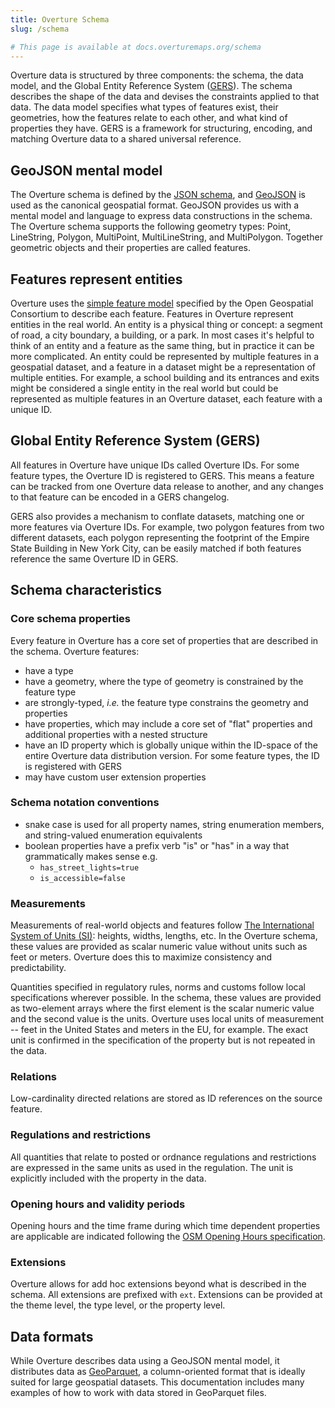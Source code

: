 ```yaml
---
title: Overture Schema
slug: /schema

# This page is available at docs.overturemaps.org/schema
---
```


Overture data is structured by three components: the schema, the data model, and the Global Entity Reference System ([GERS](https://docs.overturemaps.org/gers/)). The schema describes the shape of the data and devises the constraints applied to that data. The data model specifies what types of features exist, their geometries, how the features relate to each other, and what kind of properties they have. GERS is a framework for structuring, encoding, and matching Overture data to a shared universal reference. 


<!-- You can see all three components in this description of one feature, the Empire State Building:

 <CodeBlock language="json">{ EmpireStateBuilding }</CodeBlock> -->

## GeoJSON mental model

 The Overture schema is defined by the [JSON schema](https://json-schema.org/), and [GeoJSON](https://geojson.org/) is used as the canonical geospatial format. GeoJSON provides us with a mental model and language to express data constructions in the schema. The Overture schema supports the following geometry types: Point, LineString, Polygon, MultiPoint, MultiLineString, and MultiPolygon. Together geometric objects and their properties are called features. 

## Features represent entities

Overture uses the [simple feature model](https://www.ogc.org/standard/sfa/) specified by the Open Geospatial Consortium to describe each feature. Features in Overture represent entities in the real world. An entity is a physical thing or concept: a segment of road, a city boundary, a building, or a park. In most cases it's helpful to think of an entity and a feature as the same thing, but in practice it can be more complicated. An entity could be represented by multiple features in a geospatial dataset, and a feature in a dataset might be a representation of multiple entities. For example, a school building and its entrances and exits might be considered a single entity in the real world but could be represented as multiple features in an Overture dataset, each feature with a unique ID.

## Global Entity Reference System (GERS)

All features in Overture have unique IDs called Overture IDs. For some feature types, the Overture ID is registered to GERS. This means a feature can be tracked from one Overture data release to another, and any changes to that feature can be encoded in a GERS changelog. 

GERS also provides a mechanism to conflate datasets, matching one or more features via Overture IDs. For example, two polygon features from two different datasets, each polygon representing the footprint of the Empire State Building in New York City, can be easily matched if both features reference the same Overture ID in GERS. 

## Schema characteristics

### Core schema properties

Every feature in Overture has a core set of properties that are described in the schema. Overture features:

- have a type
- have a geometry, where the type of geometry is constrained by the feature type
- are strongly-typed, _i.e._ the feature type constrains the geometry and properties
- have properties, which may include a core set of "flat" properties and additional properties with a nested structure
- have an ID property which is globally unique within the ID-space of the entire Overture data distribution version. For some feature types, the ID is registered with GERS
- may have custom user extension properties

### Schema notation conventions

- snake case is used for all property names, string enumeration members, and string-valued enumeration equivalents
- boolean properties have a prefix verb "is" or "has" in a way that grammatically makes sense
      e.g.
  - `has_street_lights=true`
  - `is_accessible=false`

### Measurements

Measurements of real-world objects and features follow [The International System of Units (SI)](https://www.bipm.org/en/publications/si-brochure): heights, widths, lengths, etc. In the Overture schema, these values are provided as scalar numeric value without units such as feet or meters. Overture does this to maximize consistency and predictability.

Quantities specified in regulatory rules, norms and customs follow local specifications wherever possible. In the schema, these values are provided as two-element arrays where the first element is the scalar numeric value and the second value is the units. Overture uses local units of measurement -- feet in the United States and meters in the EU, for example. The exact unit is confirmed in the specification of the property but is not repeated in the data.

### Relations

Low-cardinality directed relations are stored as ID references on the source feature.

### Regulations and restrictions

All quantities that relate to posted or ordnance regulations and restrictions are expressed in the same units as used in the regulation. The unit is explicitly included with the property in the data.

### Opening hours and validity periods

Opening hours and the time frame during which time dependent properties are applicable are indicated following the [OSM Opening Hours specification](https://wiki.openstreetmap.org/wiki/Key:opening_hours/specification).

### Extensions

Overture allows for add hoc extensions beyond what is described in the schema. All extensions are prefixed with `ext`. Extensions can be provided at the theme level, the type level, or the property level.

## Data formats

While Overture describes data using a GeoJSON mental model, it distributes data as [GeoParquet](https://geoparquet.org/), a column-oriented format that is ideally suited for large geospatial datasets. This documentation includes many examples of how to work with data stored in GeoParquet files.
